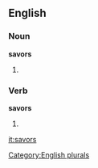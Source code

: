==English==

===Noun===
'''savors'''

# {{plural of |[[savor]]}}

===Verb===
'''savors'''

# {{third-person singular of|[[savor]]}}

[[Category:English plurals]]

[[it:savors]]